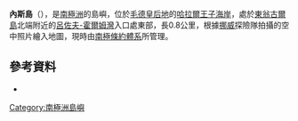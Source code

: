 {{coord|69|0|S|39|35|E|display=title}}

'''內斯島'''（{{lang-nn|Nesøya i Dronning Maud Land}}），是[[南極洲|南極洲]]的島嶼，位於[[毛德皇后地|毛德皇后地]]的[[哈拉爾王子海岸|哈拉爾王子海岸]]，處於[[東翁古爾島|東翁古爾島]]北端附近的[[呂佐夫-霍爾姆灣|呂佐夫-霍爾姆灣]]入口處東部，長0.8公里，根據[[挪威|挪威]]探險隊拍攝的空中照片繪入地圖，現時由[[南極條約體系|南極條約體系]]所管理。

==參考資料==
* {{usgs-gazetteer|id=10613|name=Nesøya}}

{{Antarctica-geo-stub}}
[[Category:南極洲島嶼|Category:南極洲島嶼]]